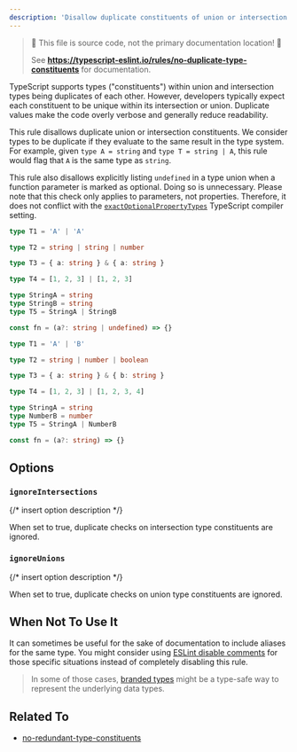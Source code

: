 ```yaml
---
description: 'Disallow duplicate constituents of union or intersection types.'
---
```



> 🛑 This file is source code, not the primary documentation location! 🛑
>
> See **https://typescript-eslint.io/rules/no-duplicate-type-constituents** for documentation.

TypeScript supports types ("constituents") within union and intersection types being duplicates of each other.
However, developers typically expect each constituent to be unique within its intersection or union.
Duplicate values make the code overly verbose and generally reduce readability.

This rule disallows duplicate union or intersection constituents.
We consider types to be duplicate if they evaluate to the same result in the type system.
For example, given `type A = string` and `type T = string | A`, this rule would flag that `A` is the same type as `string`.

This rule also disallows explicitly listing `undefined` in a type union when a function parameter is marked as optional.
Doing so is unnecessary.
Please note that this check only applies to parameters, not properties.
Therefore, it does not conflict with the [`exactOptionalPropertyTypes`](https://www.typescriptlang.org/tsconfig/#exactOptionalPropertyTypes) TypeScript compiler setting.

<Tabs>
<TabItem value="❌ Incorrect">

```ts
type T1 = 'A' | 'A'

type T2 = string | string | number

type T3 = { a: string } & { a: string }

type T4 = [1, 2, 3] | [1, 2, 3]

type StringA = string
type StringB = string
type T5 = StringA | StringB

const fn = (a?: string | undefined) => {}
```

</TabItem>
<TabItem value="✅ Correct">

```ts
type T1 = 'A' | 'B'

type T2 = string | number | boolean

type T3 = { a: string } & { b: string }

type T4 = [1, 2, 3] | [1, 2, 3, 4]

type StringA = string
type NumberB = number
type T5 = StringA | NumberB

const fn = (a?: string) => {}
```

</TabItem>
</Tabs>

## Options

### `ignoreIntersections`

{/* insert option description */}

When set to true, duplicate checks on intersection type constituents are ignored.

### `ignoreUnions`

{/* insert option description */}

When set to true, duplicate checks on union type constituents are ignored.

## When Not To Use It

It can sometimes be useful for the sake of documentation to include aliases for the same type.
You might consider using [ESLint disable comments](https://eslint.org/docs/latest/use/configure/rules#using-configuration-comments-1) for those specific situations instead of completely disabling this rule.

> In some of those cases, [branded types](https://basarat.gitbook.io/typescript/main-1/nominaltyping#using-interfaces) might be a type-safe way to represent the underlying data types.

## Related To

- [no-redundant-type-constituents](./no-redundant-type-constituents.mdx)
